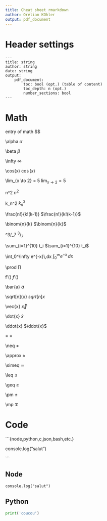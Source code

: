 ```yaml
---
title: Cheat sheet rmarkdown
author: Orélian KOhler
output: pdf_document
---
```



# Header settings

```
---
title: string
author: string
date: string
output:
	pdf_document:
		toc: bool (opt.) (table of content)
		toc_depth: n (opt.)
		number_sections: bool
---
```

# Math

entry of math \$\$

\\alpha 	$\alpha$

\\beta	 	$\beta$

\\infty		$\infty$

\\cos(x)	$\cos(x)$

\\lim_{x \\to 2} = 5  $\lim_{x \to 2} = 5$

n^2		$n^2$

k_n^2	$k_n^2$

\\frac{n!}{k!(k-1)} $\frac{n!}{k!(k-1)}$

\\binom{n}{k} $\binom{n}{k}$

^3/_7 $^3/_7$

\\sum_{i=1}^{10} t_i $\sum_{i=1}^{10} t_i$

\\int_0^\\infty e^{-x}\\,dx $\int_0^\infty e^{-x}\,dx$

\\prod	$\prod$

f'() $f'()$

\\bar{a}	$\bar{a}$

\\sqrt[n]{x} $sqrt[n]{x}$

\\vec{x}	$\vec{x}$

\\dot{x}	$\dot{x}$

\\ddot{x}	$\ddot{x}$

=			$=$

\\neq		$\neq$

\\approx	$\approx$

\\simeq		$\simeq$

\\leq		$\leq$

\\geq		$\geq$

\\pm		$\pm$

\\mp		$\mp$

# Code
\`\`\`{node,python,c,json,bash,etc.}

console.log("salut")

\`\`\`

## Node
```node
console.log("salut")
```

## Python
```python
print('coucou')
```



